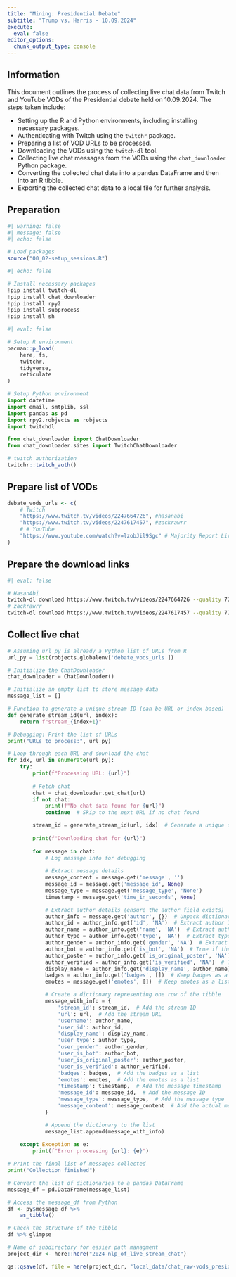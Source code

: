 ```yaml
---
title: "Mining: Presidential Debate"
subtitle: "Trump vs. Harris - 10.09.2024"
execute: 
  eval: false
editor_options: 
  chunk_output_type: console
---
```


::: callout-note
## Information
This document outlines the process of collecting live chat data from Twitch and YouTube VODs of the Presidential debate held on 10.09.2024. The steps taken include:

- Setting up the R and Python environments, including installing necessary packages.
- Authenticating with Twitch using the `twitchr` package.
- Preparing a list of VOD URLs to be processed.
- Downloading the VODs using the `twitch-dl` tool.
- Collecting live chat messages from the VODs using the `chat_downloader` Python package.
- Converting the collected chat data into a pandas DataFrame and then into an R tibble.
- Exporting the collected chat data to a local file for further analysis.
:::

## Preparation
```r
#| warning: false
#| message: false
#| echo: false

# Load packages
source("00_02-setup_sessions.R")
```

```python
#| echo: false

# Install necessary packages
!pip install twitch-dl
!pip install chat_downloader
!pip install rpy2
!pip install subprocess
!pip install sh
```

```r
#| eval: false 

# Setup R environment
pacman::p_load(
    here, fs, 
    twitchr,
    tidyverse,
    reticulate
)
```

```python
# Setup Python environment
import datetime
import email, smtplib, ssl
import pandas as pd
import rpy2.robjects as robjects
import twitchdl

from chat_downloader import ChatDownloader
from chat_downloader.sites import TwitchChatDownloader 
```

```r
# twitch authorization
twitchr::twitch_auth() 
```

## Prepare list of VODs

```r
debate_vods_urls <- c(
    # Twitch
    "https://www.twitch.tv/videos/2247664726", #hasanabi
    "https://www.twitch.tv/videos/2247617457", #zackrawrr
    # # YouTube
    "https://www.youtube.com/watch?v=lzobJil9Sgc" # Majority Report Live
)
```

## Prepare the download links

```bash
#| eval: false

# HasanAbi
twitch-dl download https://www.twitch.tv/videos/2247664726 --quality 720p30
# zackrawrr
twitch-dl download https://www.twitch.tv/videos/2247617457 --quality 720p60
```

## Collect live chat

```python
# Assuming url_py is already a Python list of URLs from R
url_py = list(robjects.globalenv['debate_vods_urls'])

# Initialize the ChatDownloader
chat_downloader = ChatDownloader()

# Initialize an empty list to store message data
message_list = []

# Function to generate a unique stream ID (can be URL or index-based)
def generate_stream_id(url, index):
    return f"stream_{index+1}"

# Debugging: Print the list of URLs
print("URLs to process:", url_py)

# Loop through each URL and download the chat
for idx, url in enumerate(url_py):
    try:
        print(f"Processing URL: {url}")
        
        # Fetch chat
        chat = chat_downloader.get_chat(url)
        if not chat:
            print(f"No chat data found for {url}")
            continue  # Skip to the next URL if no chat found

        stream_id = generate_stream_id(url, idx)  # Generate a unique stream ID
        
        print(f"Downloading chat for {url}")
        
        for message in chat:
            # Log message info for debugging
            
            # Extract message details
            message_content = message.get('message', '')
            message_id = message.get('message_id', None)
            message_type = message.get('message_type', 'None')
            timestamp = message.get('time_in_seconds', None)

            # Extract author details (ensure the author field exists)
            author_info = message.get('author', {})  # Unpack dictionary with author info
            author_id = author_info.get('id', 'NA')  # Extract author ID
            author_name = author_info.get('name', 'NA')  # Extract author name
            author_type = author_info.get('type', 'NA')  # Extract type of author
            author_gender = author_info.get('gender', 'NA')  # Extract gender of the author
            author_bot = author_info.get('is_bot', 'NA')  # True if the user is a bot, False otherwise.
            author_poster = author_info.get('is_original_poster', 'NA')  # True if the user is the original poster, False otherwise.
            author_verified = author_info.get('is_verified', 'NA')  # True if the user is verified, False otherwise.
            display_name = author_info.get('display_name', author_name)  # Extract display name
            badges = author_info.get('badges', [])  # Keep badges as a list
            emotes = message.get('emotes', [])  # Keep emotes as a list

            # Create a dictionary representing one row of the tibble
            message_with_info = {
                'stream_id': stream_id,  # Add the stream ID
                'url': url,  # Add the stream URL
                'username': author_name,  
                'user_id': author_id,  
                'display_name': display_name,  
                'user_type': author_type, 
                'user_gender': author_gender,
                'user_is_bot': author_bot,
                'user_is_original_poster': author_poster,
                'user_is_verified': author_verified,
                'badges': badges,  # Add the badges as a list
                'emotes': emotes,  # Add the emotes as a list
                'timestamp': timestamp,  # Add the message timestamp
                'message_id': message_id,  # Add the message ID
                'message_type': message_type,  # Add the message type
                'message_content': message_content  # Add the actual message text
            }

            # Append the dictionary to the list
            message_list.append(message_with_info)
                
    except Exception as e:
        print(f"Error processing {url}: {e}")

# Print the final list of messages collected
print("Collection finished")
```

```python
# Convert the list of dictionaries to a pandas DataFrame
message_df = pd.DataFrame(message_list)
```

```r
# Access the message_df from Python
df <- py$message_df %>% 
    as_tibble()

# Check the structure of the tibble
df %>% glimpse
```

```r
# Name of subdirectory for easier path managment
project_dir <- here::here("2024-nlp_of_live_stream_chat")

qs::qsave(df, file = here(project_dir, "local_data/chat_raw-vods_presidential_debate.qs"))
```
